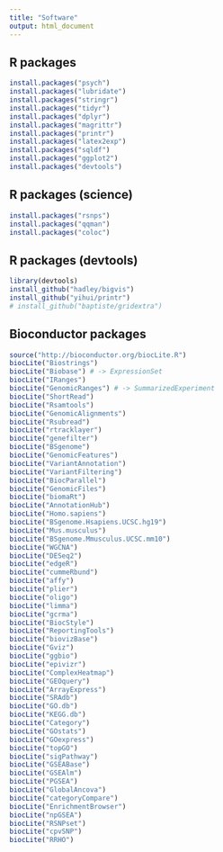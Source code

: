 ```yaml
---
title: "Software"
output: html_document
---
```


## R packages

```r
install.packages("psych")
install.packages("lubridate")
install.packages("stringr")
install.packages("tidyr")
install.packages("dplyr")
install.packages("magrittr")
install.packages("printr")
install.packages("latex2exp")
install.packages("sqldf")
install.packages("ggplot2")
install.packages("devtools")
```

## R packages (science)

```r
install.packages("rsnps")
install.packages("qqman")
install.packages("coloc")
```

## R packages (devtools)

```r
library(devtools)
install_github("hadley/bigvis")
install_github("yihui/printr")
# install_github("baptiste/gridextra")
```

## Bioconductor packages

```r
source("http://bioconductor.org/biocLite.R")
biocLite("Biostrings")
biocLite("Biobase") # -> ExpressionSet
biocLite("IRanges")
biocLite("GenomicRanges") # -> SummarizedExperiment
biocLite("ShortRead")
biocLite("Rsamtools")
biocLite("GenomicAlignments")
biocLite("Rsubread")
biocLite("rtracklayer")
biocLite("genefilter")
biocLite("BSgenome")
biocLite("GenomicFeatures")
biocLite("VariantAnnotation")
biocLite("VariantFiltering")
biocLite("BiocParallel")
biocLite("GenomicFiles")
biocLite("biomaRt")
biocLite("AnnotationHub")
biocLite("Homo.sapiens")
biocLite("BSgenome.Hsapiens.UCSC.hg19")
biocLite("Mus.musculus")
biocLite("BSgenome.Mmusculus.UCSC.mm10")
biocLite("WGCNA")
biocLite("DESeq2")
biocLite("edgeR")
biocLite("cummeRbund")
biocLite("affy")
biocLite("plier")
biocLite("oligo")
biocLite("limma")
biocLite("gcrma")
biocLite("BiocStyle")
biocLite("ReportingTools")
biocLite("biovizBase")
biocLite("Gviz")
biocLite("ggbio")
biocLite("epivizr")
biocLite("ComplexHeatmap")
biocLite("GEOquery")
biocLite("ArrayExpress")
biocLite("SRAdb")
biocLite("GO.db")
biocLite("KEGG.db")
biocLite("Category")
biocLite("GOstats")
biocLite("GOexpress")
biocLite("topGO")
biocLite("sigPathway")
biocLite("GSEABase")
biocLite("GSEAlm")
biocLite("PGSEA")
biocLite("GlobalAncova")
biocLite("categoryCompare")
biocLite("EnrichmentBrowser")
biocLite("npGSEA")
biocLite("RSNPset")
biocLite("cpvSNP")
biocLite("RRHO")
```
